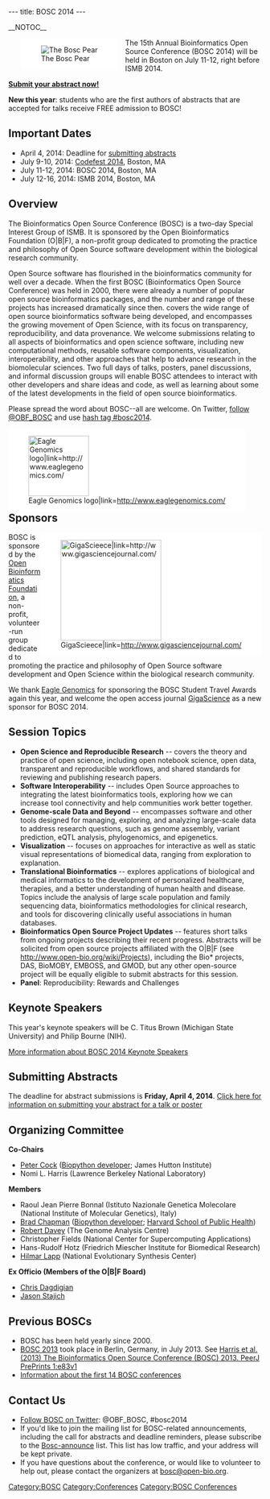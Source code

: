 ---
title: BOSC 2014
---

__NOTOC__

<div style="float:left; maxwidth: 180px; margin-left:25px; margin-right:15px; background-color: #FFFFFF">[[Image:Pear.png|left|The Bosc Pear]]</div>

The 15th Annual Bioinformatics Open Source Conference (BOSC 2014) will be held in Boston on July 11-12, right before ISMB 2014.

'''[[BOSC_Abstract_Submission|Submit your abstract now!]]'''

'''New this year''': students who are the first authors of abstracts that are accepted for talks receive FREE admission to BOSC!

== Important Dates ==


* April 4, 2014: Deadline for [[BOSC_Abstract_Submission|submitting abstracts]]
* July 9-10, 2014: [[Codefest 2014]], Boston, MA
* July 11-12, 2014: BOSC 2014, Boston, MA
* July 12-16, 2014: ISMB 2014, Boston, MA

== Overview ==

The Bioinformatics Open Source Conference (BOSC) is a two-day Special Interest Group of ISMB. It is sponsored by the Open Bioinformatics Foundation (O|B|F), a non-profit group dedicated to promoting the practice and philosophy of Open Source software development within the biological research community. 

Open Source software has flourished in the bioinformatics community for well over a decade. When the first BOSC (Bioinformatics Open Source Conference) was held in 2000, there were already a number of popular open source bioinformatics packages, and the number and range of these projects has increased dramatically since then.  covers the wide range of open source bioinformatics software being developed, and encompasses the growing movement of Open Science, with its focus on transparency, reproducibility, and data provenance.  We welcome submissions relating to all aspects of bioinformatics and open science software, including new computational methods, reusable software components, visualization, interoperability, and other approaches that help to advance research in the biomolecular sciences. Two full days of talks, posters, panel discussions, and informal discussion groups will enable BOSC attendees to interact with other developers and share ideas and code, as well as learning about some of the latest developments in the field of open source bioinformatics.

Please spread the word about BOSC--all are welcome. On Twitter, [https://twitter.com/OBF_BOSC follow @OBF_BOSC] and use [https://twitter.com/search?q=%23BOSC2014 hash tag #bosc2014].

<div style="float:left; margin-right:20px; maxwidth: 180px; background-color: #FFFFFF">[[File:Eagle_logo_2013.jpg‎|120px|right|Eagle Genomics logo|link=http://www.eaglegenomics.com/]]</div>

== Sponsors ==

<div style="float:right; maxwidth: 180px; background-color: #FFFFFF">[[File:gigascience-07.png‎|200px|right|GigaScieece|link=http://www.gigasciencejournal.com/]]</div>

BOSC is sponsored by the [[Main_Page|Open Bioinformatics Foundation]], a non-profit, volunteer-run group dedicated to promoting the practice and philosophy of Open Source software development and Open Science within the biological research community.

We thank [http://www.eaglegenomics.com/ Eagle Genomics] for sponsoring the BOSC Student Travel Awards again this year, and welcome the open access journal [http://www.gigasciencejournal.com/ GigaScience] as a new sponsor for BOSC 2014.

== Session Topics == 
* '''Open Science and Reproducible Research''' -- covers the theory and practice of open science, including open notebook science, open data, transparent and reproducible workflows, and shared standards for reviewing and publishing research papers.
* '''Software Interoperability''' -- includes Open Source approaches to integrating the latest bioinformatics tools, exploring how we can increase tool connectivity and help communities work better together.
* '''Genome-scale Data and Beyond''' -- encompasses software and other tools designed for managing, exploring, and analyzing large-scale data to address research questions, such as genome assembly, variant prediction, eQTL analysis, phylogenomics, and epigenetics.
* '''Visualization''' -- focuses on approaches for interactive as well as static visual representations of biomedical data, ranging from exploration to explanation.
* '''Translational Bioinformatics''' -- explores applications of biological and medical informatics to the development of personalized healthcare, therapies, and a better understanding of human health and disease. Topics include the analysis of large scale population and family sequencing data, bioinformatics methodologies for clinical research, and tools for discovering clinically useful associations in human databases.
* '''Bioinformatics Open Source Project Updates''' -- features short talks from ongoing projects describing their recent progress. Abstracts will be solicited from open source projects affiliated with the O|B|F (see http://www.open-bio.org/wiki/Projects), including the Bio* projects, DAS, BioMOBY, EMBOSS, and GMOD, but any other open-source project will be equally eligible to submit abstracts for this session.
* '''Panel''': Reproducibility: Rewards and Challenges

== Keynote Speakers ==
This year's keynote speakers will be C. Titus Brown (Michigan State University) and Philip Bourne (NIH).

[[BOSC_2014_Keynote_Speakers|More information about BOSC 2014 Keynote Speakers]]

== Submitting Abstracts ==

The deadline for abstract submissions is '''Friday, April 4, 2014'''.  [[BOSC_Abstract_Submission|Click here for information on submitting your abstract for a talk or poster]]

== Organizing Committee ==

'''Co-Chairs'''

* [http://www.scri.ac.uk/staff/petercock Peter Cock] ([http://biopython.org Biopython developer]; James Hutton Institute)
* Nomi L. Harris (Lawrence Berkeley National Laboratory)

'''Members'''

* Raoul Jean Pierre Bonnal (Istituto Nazionale Genetica Molecolare (National Institute of Molecular Genetics), Italy)
* [http://bcbio.wordpress.com Brad Chapman] ([http://biopython.org Biopython developer]; [http://compbio.sph.harvard.edu/chb/ Harvard School of Public Health])
* [http://www.tgac.ac.uk/bioinformatics/sequencing-informatics/robert-davey/ Robert Davey] (The Genome Analysis Centre)
* Christopher Fields (National Center for Supercomputing Applications)
* Hans-Rudolf Hotz (Friedrich Miescher Institute for Biomedical Research)
* [http://www.bioperl.org/wiki/Hilmar_Lapp Hilmar Lapp] (National Evolutionary Synthesis Center)

'''Ex Officio (Members of the O|B|F Board)'''
* [http://www.bioperl.org/wiki/Chris_Dagdigian Chris Dagdigian]
* [http://www.bioperl.org/wiki/Jason_Stajich Jason Stajich]

== Previous BOSCs ==

* BOSC has been held yearly since 2000.
* [[BOSC 2013]] took place in Berlin, Germany, in July 2013. See [https://peerj.com/preprints/83/ Harris et al. (2013) The Bioinformatics Open Source Conference (BOSC) 2013. PeerJ PrePrints 1:e83v1] 
* [[Past BOSC conferences | Information about the first 14 BOSC conferences]]

== Contact Us ==

* [http://twitter.com/#!/BOSC2012 Follow BOSC on Twitter]: @OBF_BOSC, #bosc2014
* If you'd like to join the mailing list for BOSC-related announcements, including the call for abstracts and deadline reminders, please subscribe to the [http://lists.open-bio.org/mailman/listinfo/bosc-announce Bosc-announce] list.  This list has low traffic, and your address will be kept private.
* If you have questions about the conference, or would like to volunteer to help out, please contact the organizers at [mailto:bosc@open-bio.org bosc@open-bio.org].

[[Category:BOSC]] [[Category:Conferences]]
[[Category:BOSC Conferences]]